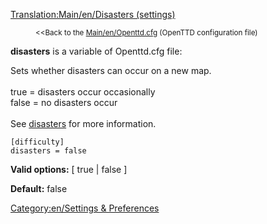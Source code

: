 [[Translation:Main/en/Disasters (settings)]]
:<small><<Back to the [[Main/en/Openttd.cfg]] (OpenTTD configuration file)</small>


'''disasters''' is a variable of Openttd.cfg file:

Sets whether disasters can occur on a new map.<br><br>
true = disasters occur occasionally<br>
false = no disasters occur<br><br>
See [[Main/en/Disasters|disasters]] for more information.

<pre>
[difficulty]
disasters = false
</pre>

'''Valid options:''' [ true | false ]

'''Default:''' false


[[Category:en/Settings & Preferences]]